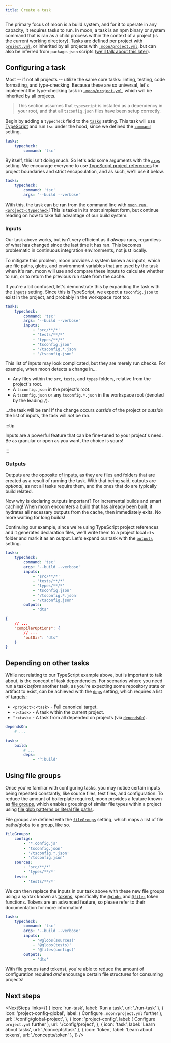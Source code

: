 ```yaml
---
title: Create a task
---
```



<HeaderLabel text="10 min" />

The primary focus of moon is a build system, and for it to operate in any capacity, it requires
tasks to run. In moon, a task is an npm binary or system command that is ran as a child process
within the context of a project (is the current working directory). Tasks are defined per project
with [`project.yml`](./config/project), or inherited by all projects with
[`.moon/project.yml`](./config/global-project), but can also be inferred from `package.json` scripts
([we'll talk about this later](./migrate-to-moon)).

## Configuring a task

Most -- if not all projects -- utilize the same core tasks: linting, testing, code formatting, and
type-checking. Because these are so universal, let's implement the type-checking task in
[`.moon/project.yml`](./config/global-project), which will be inherited by all projects.

> This section assumes that `typescript` is installed as a dependency in your root, and that all
> `tsconfig.json` files have been setup correctly.

Begin by adding a `typecheck` field to the [`tasks`](./config/project#tasks) setting. This task will
use [TypeScript](https://www.typescriptlang.org/) and run `tsc` under the hood, since we defined the
[`command`](./config/project#command) setting.

```yaml title=".moon/project.yml" {2,3}
tasks:
	typecheck:
		command: 'tsc'
```

By itself, this isn't doing much. So let's add some arguments with the
[`args`](./config/project#args) setting. We encourage everyone to use
[TypeScript project references](https://www.typescriptlang.org/docs/handbook/project-references.html)
for project boundaries and strict encapsulation, and as such, we'll use it below.

```yaml title=".moon/project.yml" {4}
tasks:
	typecheck:
		command: 'tsc'
		args: '--build --verbose'
```

With this, the task can be ran from the command line with
[`moon run <project>:typecheck`](./commands/run)! This is tasks in its most simplest form, but
continue reading on how to take full advantage of our build system.

### Inputs

Our task above works, but isn't very efficient as it _always_ runs, regardless of what has changed
since the last time it has ran. This becomes problematic in continuous integration environments, not
just locally.

To mitigate this problem, moon provides a system known as inputs, which are file paths, globs, and
environment variables that are used by the task when it's ran. moon will use and compare these
inputs to calculate whether to run, or to return the previous run state from the cache.

If you're a bit confused, let's demonstrate this by expanding the task with the
[`inputs`](./config/project#inputs) setting. Since this is TypeScript, we expect a `tsconfig.json`
to exist in the project, and probably in the workspace root too.

```yaml title=".moon/project.yml" {5-11}
tasks:
	typecheck:
		command: 'tsc'
		args: '--build --verbose'
		inputs:
			- 'src/**/*'
			- 'tests/**/*'
			- 'types/**/*'
			- 'tsconfig.json'
			- '/tsconfig.*.json'
			- '/tsconfig.json'
```

This list of inputs may look complicated, but they are merely run checks. For example, when moon
detects a change in...

- Any files within the `src`, `tests`, and `types` folders, relative from the project's root.
- A `tsconfig.json` in the project's root.
- A `tsconfig.json` or any `tsconfig.*.json` in the workspace root (denoted by the leading `/`).

...the task will be ran! If the change occurs _outside_ of the project or _outside_ the list of
inputs, the task will _not_ be ran.

:::tip

Inputs are a powerful feature that can be fine-tuned to your project's need. Be as granular or open
as you want, the choice is yours!

:::

### Outputs

Outputs are the opposite of [inputs](#inputs), as they are files and folders that are created as a
result of running the task. With that being said, outputs are _optional_, as not all tasks require
them, and the ones that do are typically build related.

Now why is declaring outputs important? For incremental builds and smart caching! When moon
encounters a build that has already been built, it hydrates all necessary outputs from the cache,
then immediately exits. No more waiting for long builds!

Continuing our example, since we're using TypeScript project references and it generates declaration
files, we'll write them to a project local `dts` folder and mark it as an output. Let's expand our
task with the [`outputs`](./config/project#outputs) setting.

```yaml title=".moon/project.yml" {12,13}
tasks:
	typecheck:
		command: 'tsc'
		args: '--build --verbose'
		inputs:
			- 'src/**/*'
			- 'tests/**/*'
			- 'types/**/*'
			- 'tsconfig.json'
			- '/tsconfig.*.json'
			- '/tsconfig.json'
		outputs:
			- 'dts'
```

```json title="tsconfig.json"
{
	// ...
	"compilerOptions": {
		// ...
		"outDir": "dts"
	}
}
```

## Depending on other tasks

While not relating to our TypeScript example above, but is important to talk about, is the concept
of task dependencies. For scenarios where you need run a task _before_ another task, as you're
expecting some repository state or artifact to exist, can be achieved with the
[`deps`](./config/project#deps) setting, which requires a list of [targets](./concepts/target):

- `<project>:<task>` - Full canonical target.
- `~:<task>` - A task within the current project.
- `^:<task>` - A task from all depended on projects (via [`dependsOn`](./config/project#dependson)).

```yaml
dependsOn:
	# ...

tasks:
	build:
		# ...
		deps:
			- '^:build'
```

## Using file groups

Once you're familiar with configuring tasks, you may notice certain inputs being repeated
constantly, like source files, test files, and configuration. To reduce the amount of boilerplate
required, moon provides a feature known as [file groups](./concepts/file-group), which enables
grouping of similar file types within a project using
[file glob patterns or literal file paths](./concepts/file-pattern).

File groups are defined with the [`fileGroups`](./config/project#filegroups) setting, which maps a
list of file paths/globs to a group, like so.

```yaml title=".moon/project.yml"
fileGroups:
	configs:
		- '*.config.js'
		- 'tsconfig.json'
		- '/tsconfig.*.json'
		- '/tsconfig.json'
	sources:
		- 'src/**/*'
		- 'types/**/*'
	tests:
		- 'tests/**/*'
```

We can then replace the inputs in our task above with these new file groups using a syntax known as
[tokens](./concepts/token), specifically the [`@globs`](./concepts/token#globs) and
[`@files`](./concepts/token#files) token functions. Tokens are an advanced feature, so please refer
to their documentation for more information!

```yaml title=".moon/project.yml" {6-8}
tasks:
	typecheck:
		command: 'tsc'
		args: '--build --verbose'
		inputs:
			- '@globs(sources)'
			- '@globs(tests)'
			- '@files(configs)'
		outputs:
			- 'dts'
```

With file groups (and tokens), you're able to reduce the amount of configuration required _and_
encourage certain file structures for consuming projects!

## Next steps

<NextSteps
	links={[
		{ icon: 'run-task', label: 'Run a task', url: './run-task' },
		{
			icon: 'project-config-global',
			label: (
				<span>
					Configure <code>.moon/project.yml</code> further
				</span>
			),
			url: './config/global-project',
		},
		{
			icon: 'project-config',
			label: (
				<span>
					Configure <code>project.yml</code> further
				</span>
			),
			url: './config/project',
		},
		{ icon: 'task', label: 'Learn about tasks', url: './concepts/task' },
		{ icon: 'token', label: 'Learn about tokens', url: './concepts/token' },
	]}
/>
